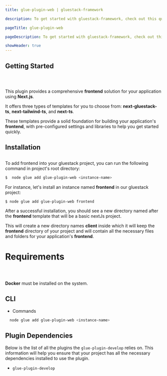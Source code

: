 ```yaml
---
title: glue-plugin-web | gluestack-framework

description: To get started with gluestack-framework, check out this quick installation guide. It provides simple steps to help you install and use the library in your projects.

pageTitle: glue-plugin-web

pageDescription: To get started with gluestack-framework, check out this quick installation guide. It provides simple steps to help you install and use the library in your projects.

showHeader: true
---
```



<Meta title="Plugins/Feature Plugins/glue-plugin-web" />

## Getting Started

##

<br />

This plugin provides a comprehensive **frontend** solution for your application using **Next.js**.

It offers three types of templates for you to choose from: **next-gluestack-ts**, **next-tailwind-ts**, and **next-ts**.

These templates provide a solid foundation for building your application's **frontend**, with pre-configured settings and libraries to help you get started quickly.

## Installation

##

To add frontend into your gluestack project, you can run the following command in project's root directory:

```sh
$  node glue add glue-plugin-web <instance-name>
```

For instance, let's install an instance named **frontend** in our gluestack project:

```sh
$ node glue add glue-plugin-web frontend
```

After a successful installation, you should see a new directory named after the **frontend** template that will be a basic nextJs project.

This will create a new directory names **client** inside which it will keep the **frontend** directory of your project and will contain all the necessary files and folders for your application's **frontend**.

# Requirements

##

<br />

**Docker** must be installed on the system.

## CLI

- Commands

```bash
  node glue add glue-plugin-web <instance-name>
```

## Plugin Dependencies

Below is the list of all the plugins the `glue-plugin-develop` relies on. This information will help you ensure that your project has all the necessary dependencies installed to use the plugin.

- `glue-plugin-develop`
